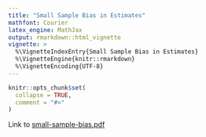 ```yaml
---
title: "Small Sample Bias in Estimates"
mathfont: Courier
latex_engine: MathJax
output: rmarkdown::html_vignette
vignette: >
  %\VignetteIndexEntry{Small Sample Bias in Estimates}
  %\VignetteEngine{knitr::rmarkdown}
  %\VignetteEncoding{UTF-8}
---
```


```r
knitr::opts_chunk$set(
  collapse = TRUE,
  comment = "#>"
)
```

Link to [small-sample-bias.pdf](https://github.com/bcgov/ssdtools/tree/main/vignettes/articles/small-sample-bias.pdf)
